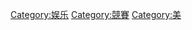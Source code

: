 {{Catnav|頁面分類|人类社会|经济|产业|娱乐}}
{{Catnav|頁面分類|人类社会|競賽}}
{{Catnav|頁面分類|人类社会|生活|文化|娱乐}}
{{Catnav|頁面分類|人类社会|生活|娱乐|競賽}}
{{Catnav|頁面分類|人类社会|生活|娱乐}}
{{Catnav|頁面分類|人类社会|文化|娱乐|競賽}}
{{Catnav|頁面分類|人类社会|文化|娱乐}}

{{catmore}}
{{Commonscat|Beauty pageants}}

[[Category:娱乐|Category:娱乐]]
[[Category:競賽|Category:競賽]]
[[Category:美|Category:美]]